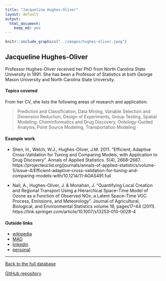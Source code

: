 ```yaml
---
title: "Jacqueline Hughes-Oliver"
layout: default
output:
  html_document:
    keep_md: yes
---
```


::: {.grid}

::: {.g-col-4}
```r
knitr::include_graphics("../images/hughes-oliver.jpeg")
```
:::

:::{.g-col-8}
# Jacqueline Hughes-Oliver

Professor Hughes-Oliver received her PhD from North Carolina State University in 1991.  She has been a Professor of Statistics at both George Mason University and North Carolina State University.  
:::

:::

#### Topics covered

From her CV, she lists the following areas of research and application:

> Prediction and Classification, Data Mining, Variable Selection and Dimension Reduction, Design of Experiments, Group Testing, Spatial Modeling; Cheminformatics and Drug Discovery, Ontology-Guided Analysis, Point Source Modeling, Transportation Modeling

#### Example work

* Shen, H., Welch, W.J., Hughes-Oliver, J.M. 2011. "Efficient, Adaptive Cross-Validation for Tuning and Comparing Models, with Application to Drug Discovery". Annals of Applied Statistics. 5(4), 2668-2687. https://projecteuclid.org/journals/annals-of-applied-statistics/volume-5/issue-4/Efficient-adaptive-cross-validation-for-tuning-and-comparing-models-with/10.1214/11-AOAS491.full

* Nail, A., Hughes-Oliver, J. & Monahan, J. "Quantifying Local Creation and Regional Transport Using a Hierarchical Space–Time Model of Ozone as a Function of Observed NOx, a Latent Space–Time VOC Process, Emissions, and Meteorology". Journal of Agricultural, Biological, and Environmental Statistics volume 16, pages17–44 (2011). https://link.springer.com/article/10.1007/s13253-010-0028-4


#### Outside links

* [wikipedia](https://en.wikipedia.org/wiki/Jacqueline_Hughes-Oliver)
* [MAD](https://www.mathad.com/profile?hefd2518292543244439498gbdj)
* [linkedin](https://www.linkedin.com/in/jacqueline-jackie-hughes-oliver-b80974/)
* [personal](https://www4.stat.ncsu.edu/~hughesol/)



----------------------

[Back to the full database](https://hardin47.github.io/CURV/)

[GitHub repository](https://github.com/hardin47/CURV/)

